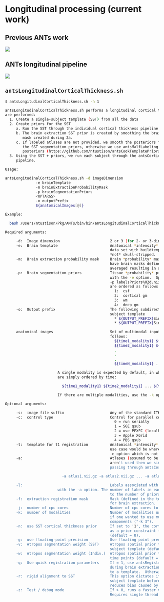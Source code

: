 # Longitudinal processing (current work)

## Previous ANTs work

![](./longitudinal/figures/unbiasedPapers.png)

## ANTs longitudinal pipeline

![](./longitudinal/figures/longitudinalPipeline.png)


## ``antsLongitudinalCorticalThickness.sh``

```bash
$ antsLongitudinalCorticalThickness.sh -h 1

antsLongitudinalCorticalThickness.sh performs a longitudinal cortical thickness estimation.  The following steps
are performed:
  1. Create a single-subject template (SST) from all the data
  2. Create priors for the SST
     a. Run the SST through the individual cortical thickness pipeline.
     b. The brain extraction SST prior is created by smoothing the brain extraction
        mask created during 2a.
     c. If labeled atlases are not provided, we smooth the posteriors from 2a to create
        the SST segmentation priors, otherwise we use antsMalfLabeling to create a set of
        posteriors (https://github.com/ntustison/antsCookTemplatePriorsExample).
  3. Using the SST + priors, we run each subject through the antsCorticalThickness
     pipeline.

Usage:

antsLongitudinalCorticalThickness.sh -d imageDimension
              -e brainTemplate
              -m brainExtractionProbabilityMask
              -p brainSegmentationPriors
              <OPTARGS>
              -o outputPrefix
              ${anatomicalImages[@]}

Example:

  bash /Users/ntustison/Pkg/ANTs/bin/bin/antsLongitudinalCorticalThickness.sh -d 3 -e brainWithSkullTemplate.nii.gz -m brainPrior.nii.gz -p segmentationPriors%d.nii.gz -o output ${anatomicalImages[@]}

Required arguments:

     -d:  Image dimension                       2 or 3 (for 2- or 3-dimensional image)
     -e:  Brain template                        Anatomical *intensity* template (possibly created using a population
                                                data set with buildtemplateparallel.sh in ANTs).  This template is
                                                *not* skull-stripped.
     -m:  Brain extraction probability mask     Brain *probability* mask created using e.g. LPBA40 labels which
                                                have brain masks defined, and warped to anatomical template and
                                                averaged resulting in a probability image.
     -p:  Brain segmentation priors             Tissue *probability* priors corresponding to the image specified
                                                with the -e option.  Specified using c-style formatting, e.g.
                                                -p labelsPriors%02d.nii.gz.  We assume that the first four priors
                                                are ordered as follows
                                                  1:  csf
                                                  2:  cortical gm
                                                  3:  wm
                                                  4:  deep gm
     -o:  Output prefix                         The following subdirectory and images are created for the single
                                                subject template
                                                  * ${OUTPUT_PREFIX}SingleSubjectTemplate/
                                                  * ${OUTPUT_PREFIX}SingleSubjectTemplate/T_template*.nii.gz

     anatomical images                          Set of multimodal input data assumed to be specified ordered as
                                                follows:
                                                  ${time1_modality1} ${time1_modality2} ... ${time1_modalityN} \
                                                  ${time2_modality1} ${time2_modality2} ...
                                                  .
                                                  .
                                                  .
                                                  ${timeN_modality1} ...

						A single modality is expected by default, in which case the input images
						are simply ordered by time:

						  ${time1_modality1} ${time2_modality1} ... ${timeN_modality1}

						If there are multiple modalities, use the -k option to specify how many.

Optional arguments:

     -s:  image file suffix                     Any of the standard ITK IO formats e.g. nrrd, nii.gz (default), mhd
     -c:  control type                          Control for parallel computation (default 0):
                                                  0 = run serially
                                                  1 = SGE qsub
                                                  2 = use PEXEC (localhost)
                                                  3 = Apple XGrid
                                                  4 = PBS qsub
     -t:  template for t1 registration          Anatomical *intensity* template (assumed to be skull-stripped).  A common
                                                use case would be where this would be the same template as specified in the
                                                -e option which is not skull stripped.
     -a:                                        Atlases (assumed to be skull-stripped) used to cook template priors.  If atlases
                                                aren't used then we simply smooth the single-subject template posteriors after
                                                passing through antsCorticalThickness.sh. Example:

 						  -a atlas1.nii.gz -a atlas2.nii.gz ... -a atlasN.nii.gz

     -l:                                        Labels associated with each atlas, in the same order as they are specified
						with the -a option. The number of labels in each image is assumed to be equal
                                                to the number of priors.
     -f:  extraction registration mask          Mask (defined in the template space) used during registration
                                                for brain extraction.
     -j:  number of cpu cores                   Number of cpu cores to use locally for pexec option (default 2; requires "-c 2")
     -k:  number of modalities                  Number of modalities used to construct the template (default 1):  For example,
                                                if one wanted to use multiple modalities consisting of T1, T2, and FA
                                                components ("-k 3").
     -n:  use SST cortical thickness prior      If set to '1', the cortical thickness map from the single-subject template is used
                                                as a prior constraint for each of the individual calls to antsCorticalThickness.sh
                                                (default = 0).
     -g:  use floating-point precision          Use floating point precision in registrations (default = 0)
     -v:  Atropos segmentation weight (SST)     Atropos spatial prior *probability* weight for the segmentation for the single
                                                subject template (default = 0.25)
     -w:  Atropos segmentation weight (Indiv.)  Atropos spatial prior *probability* weight for the segmentation for the individual
                                                time points (default = 0.5)
     -q:  Use quick registration parameters     If = 1, use antsRegistrationSyNQuick.sh as the basis for registration
                                                during brain extraction, brain segmentation, and (optional) normalization
                                                to a template.  Otherwise use antsRegistrationSyN.sh (default = 0).
     -r:  rigid alignment to SST                This option dictates if the individual subjects are registered to the single
                                                subject template before running through antsCorticalThickness.  This potentially
                                                reduces bias caused by subject orientation and voxel spacing (default = 0).
     -z:  Test / debug mode                     If > 0, runs a faster version of the script. Only for testing. Implies -u 0.
                                                Requires single thread computation for complete reproducibility.
```



